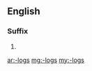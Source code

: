 ==English==

===Suffix===
{{head|en|plural}}

# {{plural of|-log|lang=en}}

[[ar:-logs]]
[[mg:-logs]]
[[my:-logs]]